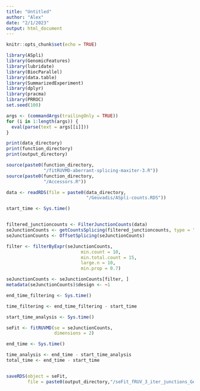 ```yaml
---
title: "Untitled"
author: "Alex"
date: "2/1/2023"
output: html_document
---
```


```r
knitr::opts_chunk$set(echo = TRUE)
```


```r
library(ASpli)
library(GenomicFeatures)
library(lubridate)
library(BiocParallel)
library(data.table)
library(SummarizedExperiment)
library(dplyr)
library(pracma)
library(PRROC)
set.seed(100)
```

```r
args <- (commandArgs(trailingOnly = TRUE))
for (i in 1:length(args)) {
  eval(parse(text = args[[i]]))
}

```

```r
print(data_directory)
print(function_directory)
print(output_directory)


```


```r
source(paste0(function_directory,
              "/fitRUVMD-aberrant-splicing-maxiter-3.R"))
source(paste0(function_directory, 
              "/Accessors.R"))

```



```r
data <- readRDS(file = paste0(data_directory, 
                              "/Geuvadis/ASpli-counts.RDS"))

```

```r
start_time <- Sys.time()


filtered_junctioncounts <- FilterJunctionCounts(data)
seJunctionCounts <- getCountsSplicing(filtered_junctioncounts, type = "junction")
seJunctionCounts <- OffsetSplicing(seJunctionCounts)

filter <- filterByExpr(seJunctionCounts,
                            min.count = 10,
                            min.total.count = 15,
                            large.n = 10,
                            min.prop = 0.7)

seJunctionCounts <- seJunctionCounts[filter, ]
metadata(seJunctionCounts)$design <- ~1

end_time_filtering <- Sys.time()

time_filtering <- end_time_filtering - start_time


```



```r
start_time_analysis <- Sys.time()

seFit <- fitRUVMD(se = seJunctionCounts, 
                  dimensions = 2)

end_time <- Sys.time()

time_analysis <- end_time - start_time_analysis
total_time <- end_time - start_time


saveRDS(object = seFit, 
        file = paste0(output_directory,"/seFit_fRUV_3_iter_junctions_Geuvadis.RDS"))
```




